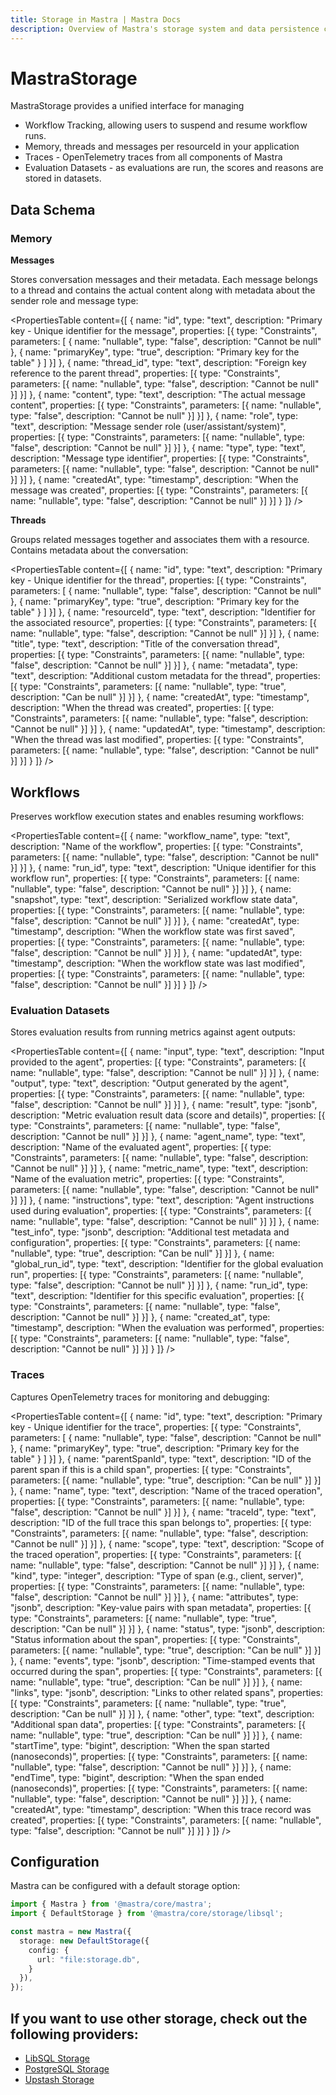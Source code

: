 ```yaml
---
title: Storage in Mastra | Mastra Docs
description: Overview of Mastra's storage system and data persistence capabilities.
---
```



# MastraStorage

MastraStorage provides a unified interface for managing

- Workflow Tracking, allowing users to suspend and resume workflow runs.
- Memory, threads and messages per resourceId in your application
- Traces - OpenTelemetry traces from all components of Mastra
- Evaluation Datasets - as evaluations are run, the scores and reasons are stored in datasets.

## Data Schema

### Memory

**Messages**

Stores conversation messages and their metadata. Each message belongs to a thread and contains the actual content along with metadata about the sender role and message type:

<PropertiesTable content={[
  {
    name: "id",
    type: "text",
    description: "Primary key - Unique identifier for the message",
    properties: [{
      type: "Constraints",
      parameters: [
        { name: "nullable", type: "false", description: "Cannot be null" },
        { name: "primaryKey", type: "true", description: "Primary key for the table" }
      ]
    }]
  },
  {
    name: "thread_id",
    type: "text",
    description: "Foreign key reference to the parent thread",
    properties: [{
      type: "Constraints",
      parameters: [{ name: "nullable", type: "false", description: "Cannot be null" }]
    }]
  },
  {
    name: "content",
    type: "text",
    description: "The actual message content",
    properties: [{
      type: "Constraints",
      parameters: [{ name: "nullable", type: "false", description: "Cannot be null" }]
    }]
  },
  {
    name: "role",
    type: "text",
    description: "Message sender role (user/assistant/system)",
    properties: [{
      type: "Constraints",
      parameters: [{ name: "nullable", type: "false", description: "Cannot be null" }]
    }]
  },
  {
    name: "type",
    type: "text",
    description: "Message type identifier",
    properties: [{
      type: "Constraints",
      parameters: [{ name: "nullable", type: "false", description: "Cannot be null" }]
    }]
  },
  {
    name: "createdAt",
    type: "timestamp",
    description: "When the message was created",
    properties: [{
      type: "Constraints",
      parameters: [{ name: "nullable", type: "false", description: "Cannot be null" }]
    }]
  }
]} />

**Threads**

Groups related messages together and associates them with a resource. Contains metadata about the conversation:

<PropertiesTable content={[
  {
    name: "id",
    type: "text",
    description: "Primary key - Unique identifier for the thread",
    properties: [{
      type: "Constraints",
      parameters: [
        { name: "nullable", type: "false", description: "Cannot be null" },
        { name: "primaryKey", type: "true", description: "Primary key for the table" }
      ]
    }]
  },
  {
    name: "resourceId",
    type: "text",
    description: "Identifier for the associated resource",
    properties: [{
      type: "Constraints",
      parameters: [{ name: "nullable", type: "false", description: "Cannot be null" }]
    }]
  },
  {
    name: "title",
    type: "text",
    description: "Title of the conversation thread",
    properties: [{
      type: "Constraints",
      parameters: [{ name: "nullable", type: "false", description: "Cannot be null" }]
    }]
  },
  {
    name: "metadata",
    type: "text",
    description: "Additional custom metadata for the thread",
    properties: [{
      type: "Constraints",
      parameters: [{ name: "nullable", type: "true", description: "Can be null" }]
    }]
  },
  {
    name: "createdAt",
    type: "timestamp",
    description: "When the thread was created",
    properties: [{
      type: "Constraints",
      parameters: [{ name: "nullable", type: "false", description: "Cannot be null" }]
    }]
  },
  {
    name: "updatedAt",
    type: "timestamp",
    description: "When the thread was last modified",
    properties: [{
      type: "Constraints",
      parameters: [{ name: "nullable", type: "false", description: "Cannot be null" }]
    }]
  }
]} />

## Workflows

Preserves workflow execution states and enables resuming workflows:

<PropertiesTable content={[
  {
    name: "workflow_name",
    type: "text",
    description: "Name of the workflow",
    properties: [{
      type: "Constraints",
      parameters: [{ name: "nullable", type: "false", description: "Cannot be null" }]
    }]
  },
  {
    name: "run_id",
    type: "text",
    description: "Unique identifier for this workflow run",
    properties: [{
      type: "Constraints",
      parameters: [{ name: "nullable", type: "false", description: "Cannot be null" }]
    }]
  },
  {
    name: "snapshot",
    type: "text",
    description: "Serialized workflow state data",
    properties: [{
      type: "Constraints",
      parameters: [{ name: "nullable", type: "false", description: "Cannot be null" }]
    }]
  },
  {
    name: "createdAt",
    type: "timestamp",
    description: "When the workflow state was first saved",
    properties: [{
      type: "Constraints",
      parameters: [{ name: "nullable", type: "false", description: "Cannot be null" }]
    }]
  },
  {
    name: "updatedAt",
    type: "timestamp",
    description: "When the workflow state was last modified",
    properties: [{
      type: "Constraints",
      parameters: [{ name: "nullable", type: "false", description: "Cannot be null" }]
    }]
  }
]} />

### Evaluation Datasets

Stores evaluation results from running metrics against agent outputs:

<PropertiesTable content={[
  {
    name: "input",
    type: "text",
    description: "Input provided to the agent",
    properties: [{
      type: "Constraints",
      parameters: [{ name: "nullable", type: "false", description: "Cannot be null" }]
    }]
  },
  {
    name: "output",
    type: "text",
    description: "Output generated by the agent",
    properties: [{
      type: "Constraints",
      parameters: [{ name: "nullable", type: "false", description: "Cannot be null" }]
    }]
  },
  {
    name: "result",
    type: "jsonb",
    description: "Metric evaluation result data (score and details)",
    properties: [{
      type: "Constraints",
      parameters: [{ name: "nullable", type: "false", description: "Cannot be null" }]
    }]
  },
  {
    name: "agent_name",
    type: "text",
    description: "Name of the evaluated agent",
    properties: [{
      type: "Constraints",
      parameters: [{ name: "nullable", type: "false", description: "Cannot be null" }]
    }]
  },
  {
    name: "metric_name",
    type: "text",
    description: "Name of the evaluation metric",
    properties: [{
      type: "Constraints",
      parameters: [{ name: "nullable", type: "false", description: "Cannot be null" }]
    }]
  },
  {
    name: "instructions",
    type: "text",
    description: "Agent instructions used during evaluation",
    properties: [{
      type: "Constraints",
      parameters: [{ name: "nullable", type: "false", description: "Cannot be null" }]
    }]
  },
  {
    name: "test_info",
    type: "jsonb",
    description: "Additional test metadata and configuration",
    properties: [{
      type: "Constraints",
      parameters: [{ name: "nullable", type: "true", description: "Can be null" }]
    }]
  },
  {
    name: "global_run_id",
    type: "text",
    description: "Identifier for the global evaluation run",
    properties: [{
      type: "Constraints",
      parameters: [{ name: "nullable", type: "false", description: "Cannot be null" }]
    }]
  },
  {
    name: "run_id",
    type: "text",
    description: "Identifier for this specific evaluation",
    properties: [{
      type: "Constraints",
      parameters: [{ name: "nullable", type: "false", description: "Cannot be null" }]
    }]
  },
  {
    name: "created_at",
    type: "timestamp",
    description: "When the evaluation was performed",
    properties: [{
      type: "Constraints",
      parameters: [{ name: "nullable", type: "false", description: "Cannot be null" }]
    }]
  }
]} />

### Traces

Captures OpenTelemetry traces for monitoring and debugging:

<PropertiesTable content={[
  {
    name: "id",
    type: "text",
    description: "Primary key - Unique identifier for the trace",
    properties: [{
      type: "Constraints",
      parameters: [
        { name: "nullable", type: "false", description: "Cannot be null" },
        { name: "primaryKey", type: "true", description: "Primary key for the table" }
      ]
    }]
  },
  {
    name: "parentSpanId",
    type: "text",
    description: "ID of the parent span if this is a child span",
    properties: [{
      type: "Constraints",
      parameters: [{ name: "nullable", type: "true", description: "Can be null" }]
    }]
  },
  {
    name: "name",
    type: "text",
    description: "Name of the traced operation",
    properties: [{
      type: "Constraints",
      parameters: [{ name: "nullable", type: "false", description: "Cannot be null" }]
    }]
  },
  {
    name: "traceId",
    type: "text",
    description: "ID of the full trace this span belongs to",
    properties: [{
      type: "Constraints",
      parameters: [{ name: "nullable", type: "false", description: "Cannot be null" }]
    }]
  },
  {
    name: "scope",
    type: "text",
    description: "Scope of the traced operation",
    properties: [{
      type: "Constraints",
      parameters: [{ name: "nullable", type: "false", description: "Cannot be null" }]
    }]
  },
  {
    name: "kind",
    type: "integer",
    description: "Type of span (e.g., client, server)",
    properties: [{
      type: "Constraints",
      parameters: [{ name: "nullable", type: "false", description: "Cannot be null" }]
    }]
  },
  {
    name: "attributes",
    type: "jsonb",
    description: "Key-value pairs with span metadata",
    properties: [{
      type: "Constraints",
      parameters: [{ name: "nullable", type: "true", description: "Can be null" }]
    }]
  },
  {
    name: "status",
    type: "jsonb",
    description: "Status information about the span",
    properties: [{
      type: "Constraints",
      parameters: [{ name: "nullable", type: "true", description: "Can be null" }]
    }]
  },
  {
    name: "events",
    type: "jsonb",
    description: "Time-stamped events that occurred during the span",
    properties: [{
      type: "Constraints",
      parameters: [{ name: "nullable", type: "true", description: "Can be null" }]
    }]
  },
  {
    name: "links",
    type: "jsonb",
    description: "Links to other related spans",
    properties: [{
      type: "Constraints",
      parameters: [{ name: "nullable", type: "true", description: "Can be null" }]
    }]
  },
  {
    name: "other",
    type: "text",
    description: "Additional span data",
    properties: [{
      type: "Constraints",
      parameters: [{ name: "nullable", type: "true", description: "Can be null" }]
    }]
  },
  {
    name: "startTime",
    type: "bigint",
    description: "When the span started (nanoseconds)",
    properties: [{
      type: "Constraints",
      parameters: [{ name: "nullable", type: "false", description: "Cannot be null" }]
    }]
  },
  {
    name: "endTime",
    type: "bigint",
    description: "When the span ended (nanoseconds)",
    properties: [{
      type: "Constraints",
      parameters: [{ name: "nullable", type: "false", description: "Cannot be null" }]
    }]
  },
  {
    name: "createdAt",
    type: "timestamp",
    description: "When this trace record was created",
    properties: [{
      type: "Constraints",
      parameters: [{ name: "nullable", type: "false", description: "Cannot be null" }]
    }]
  }
]} />

## Configuration

Mastra can be configured with a default storage option:

```typescript
import { Mastra } from '@mastra/core/mastra';
import { DefaultStorage } from '@mastra/core/storage/libsql';

const mastra = new Mastra({
  storage: new DefaultStorage({
    config: {
      url: "file:storage.db",
    }
  }),
});
```

## If you want to use other storage, check out the following providers:
- [LibSQL Storage](../reference/storage/libsql.mdx)
- [PostgreSQL Storage](../reference/storage/postgresql.mdx)
- [Upstash Storage](../reference/storage/upstash.mdx)